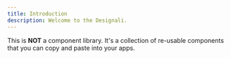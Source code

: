 ```yaml
---
title: Introduction
description: Welcome to the Designali.
---
```


This is **NOT** a component library. It's a collection of re-usable components
that you can copy and paste into your apps.
